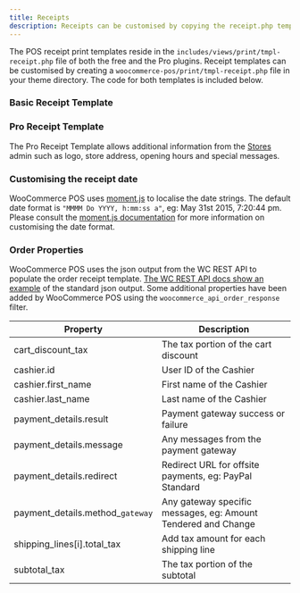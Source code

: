 ```yaml
---
title: Receipts
description: Receipts can be customised by copying the receipt.php template in your theme directory.
---
```



The POS receipt print templates reside in the `includes/views/print/tmpl-receipt.php` file of both the free and the Pro plugins. Receipt templates can be customised by creating a `woocommerce-pos/print/tmpl-receipt.php` file in your theme directory. The code for both templates is included below.

### Basic Receipt Template

<Gist id="04b4a4f1c2792b4efff5" />

### Pro Receipt Template

The Pro Receipt Template allows additional information from the [Stores](./stores) admin such as logo, store address, opening hours and special messages.

<Gist id="c9485366a73ceda12041" />

### Customising the receipt date

WooCommerce POS uses [moment.js](http://momentjs.com/) to localise the date strings. The default date format is `"MMMM Do YYYY, h:mm:ss a"`, eg: May 31st 2015, 7:20:44 pm. Please consult the [moment.js documentation](http://momentjs.com/docs/#/parsing/string-format/) for more information on customising the date format.

### Order Properties

WooCommerce POS uses the json output from the WC REST API to populate the order receipt template. [The WC REST API docs show an example](http://woothemes.github.io/woocommerce-rest-api-docs/#view-an-order) of the standard json output. Some additional properties have been added by WooCommerce POS using the `woocommerce_api_order_response` filter.

| Property                          | Description                                                   |
| --------------------------------- | ------------------------------------------------------------- |
| cart_discount_tax                 | The tax portion of the cart discount                          |
| cashier.id                        | User ID of the Cashier                                        |
| cashier.first_name                | First name of the Cashier                                     |
| cashier.last_name                 | Last name of the Cashier                                      |
| payment_details.result            | Payment gateway success or failure                            |
| payment_details.message           | Any messages from the payment gateway                         |
| payment_details.redirect          | Redirect URL for offsite payments, eg: PayPal Standard        |
| payment_details.method\_`gateway` | Any gateway specific messages, eg: Amount Tendered and Change |
| shipping_lines[i].total_tax       | Add tax amount for each shipping line                         |
| subtotal_tax                      | The tax portion of the subtotal                               |

<Gist id="d224c0d4f7a8ed26bf28" />
